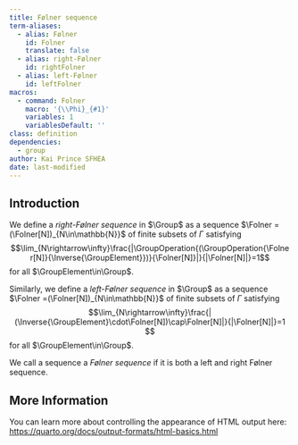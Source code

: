 ```yaml
---
title: Følner sequence
term-aliases:
  - alias: Følner
    id: Folner
    translate: false
  - alias: right-Følner
    id: rightFolner
  - alias: left-Følner
    id: leftFolner
macros:
  - command: Folner
    macro: '{\\Phi}_{#1}'
    variables: 1
    variablesDefault: ''
class: definition
dependencies:
  - group
author: Kai Prince SFHEA
date: last-modified
---
```


## Introduction
::: {#def-FolnerSequence}
::: {#def-rightFolner}
We define a *right-Følner sequence* in $\Group$ as a sequence $\Folner =(\Folner[N])_{N\in\mathbb{N}}$ of finite subsets of $\Gamma$ satisfying $$\lim_{N\rightarrow\infty}\frac{|\GroupOperation{(\GroupOperation{\Folner[N]}{\Inverse{\GroupElement}})}{\Folner[N]}|}{|\Folner[N]|}=1$$for all $\GroupElement\in\Group$.
:::
::: {#def-leftFolner}
Similarly, we define a *left-Følner sequence* in $\Group$ as a sequence $\Folner =(\Folner[N])_{N\in\mathbb{N}}$ of finite subsets of $\Gamma$ satisfying $$\lim_{N\rightarrow\infty}\frac{|(\Inverse{\GroupElement}\cdot\Folner[N])\cap\Folner[N]|}{|\Folner[N]|}=1 $$for all $\GroupElement\in\Group$.
:::
::: {#def-Folner}
We call a sequence a *Følner sequence* if it is both a left and right Følner sequence.
:::
:::

## More Information

You can learn more about controlling the appearance of HTML output here: <https://quarto.org/docs/output-formats/html-basics.html>

